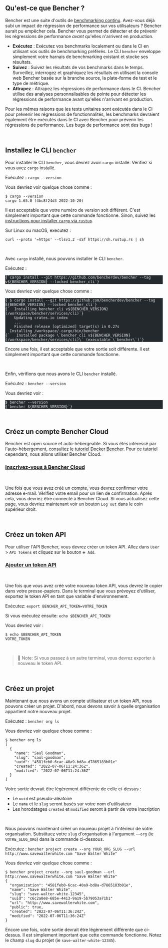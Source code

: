 
## Qu'est-ce que Bencher ?

Bencher est une suite d'outils de [benchmarking continu](/docs/fr/explanation/continuous-benchmarking).
Avez-vous déjà subi un impact de régression de performance sur vos utilisateurs ?
Bencher aurait pu empêcher cela.
Bencher vous permet de détecter et de prévenir les régressions de performance _avant_ qu'elles n'arrivent en production.

- **Exécutez** : Exécutez vos benchmarks localement ou dans le CI en utilisant vos outils de benchmarking préférés. Le CLI `bencher` enveloppe simplement votre harnais de benchmarking existant et stocke ses résultats.
- **Suivez** : Suivez les résultats de vos benchmarks dans le temps. Surveillez, interrogez et graphiquez les résultats en utilisant la console web Bencher basée sur la branche source, la plate-forme de test et le type de métrique.
- **Attrapez** : Attrapez les régressions de performance dans le CI. Bencher utilise des analyses personnalisables de pointe pour détecter les régressions de performance avant qu'elles n'arrivant en production.

Pour les mêmes raisons que les tests unitaires sont exécutés dans le CI pour prévenir les régressions de fonctionnalités, les benchmarks devraient également être exécutés dans le CI avec Bencher pour prévenir les régressions de performance. Les bugs de performance sont des bugs !

<br />

## Installez le CLI `bencher`

Pour installer le CLI `bencher`, vous devrez avoir `cargo` installé. Vérifiez si vous avez `cargo` installé.

Exécutez : `cargo --version`

Vous devriez voir quelque chose comme :

```
$ cargo --version
cargo 1.65.0 (4bc8f24d3 2022-10-20)
```

Il est acceptable que votre numéro de version soit différent. C'est simplement important que cette commande fonctionne. Sinon, suivez les [instructions pour installer `cargo` via `rustup`](https://rustup.rs/).

Sur Linux ou macOS, executez :

```
curl --proto '=https' --tlsv1.2 -sSf https://sh.rustup.rs | sh
```

<br />

Avec `cargo` installé, nous pouvons installer le CLI `bencher`.

Exécutez :
<pre class="astro-code github-dark" style="background-color: rgb(36, 41, 46); overflow-x: auto; --darkreader-inline-bgcolor: #1d2125;" tabindex="0" data-darkreader-inline-bgcolor=""><code><span class="line"><span style="color: rgb(225, 228, 232); --darkreader-inline-color: #d7d4cf;" data-darkreader-inline-color="">{`cargo install --git https://github.com/bencherdev/bencher --tag v${BENCHER_VERSION} --locked bencher_cli`}</span></span></code></pre>

Vous devriez voir quelque chose comme :

<pre class="astro-code github-dark" style="background-color: rgb(36, 41, 46); overflow-x: auto; --darkreader-inline-bgcolor: #1d2125;" tabindex="0" data-darkreader-inline-bgcolor=""><code><span class="line"><span style="color: rgb(225, 228, 232); --darkreader-inline-color: #d7d4cf;" data-darkreader-inline-color="">{`$ cargo install --git https://github.com/bencherdev/bencher --tag ${BENCHER_VERSION} --locked bencher_cli`}</span></span>
<span class="line"><span style="color: rgb(225, 228, 232); --darkreader-inline-color: #d7d4cf;" data-darkreader-inline-color="">{`  Installing bencher_cli v${BENCHER_VERSION} (/workspace/bencher/services/cli)`}</span></span>
<span class="line"><span style="color: rgb(225, 228, 232); --darkreader-inline-color: #d7d4cf;" data-darkreader-inline-color="">    Updating crates.io index</span></span>
<span class="line"><span style="color: rgb(225, 228, 232); --darkreader-inline-color: #d7d4cf;" data-darkreader-inline-color="">    ...</span></span>
<span class="line"><span style="color: rgb(225, 228, 232); --darkreader-inline-color: #d7d4cf;" data-darkreader-inline-color="">    Finished release [optimized] target(s) in 0.27s</span></span>
<span class="line"><span style="color: rgb(225, 228, 232); --darkreader-inline-color: #d7d4cf;" data-darkreader-inline-color="">  Installing /workspace/.cargo/bin/bencher</span></span>
<span class="line"><span style="color: rgb(225, 228, 232); --darkreader-inline-color: #d7d4cf;" data-darkreader-inline-color="">{`   Installed package \`bencher_cli v${BENCHER_VERSION} (/workspace/bencher/services/cli)\` (executable \`bencher\`)`}</span></span></code></pre>

Encore une fois, il est acceptable que votre sortie soit différente. Il est simplement important que cette commande fonctionne.

<br />

Enfin, vérifions que nous avons le CLI `bencher` installé.

Exécutez : `bencher --version`

Vous devriez voir :

<pre class="astro-code github-dark" style="background-color: rgb(36, 41, 46); overflow-x: auto; --darkreader-inline-bgcolor: #1d2125;" tabindex="0" data-darkreader-inline-bgcolor=""><code><span class="line"><span style="color: rgb(225, 228, 232); --darkreader-inline-color: #d7d4cf;" data-darkreader-inline-color="">$ bencher --version</span></span>
<span class="line"><span style="color: rgb(225, 228, 232); --darkreader-inline-color: #d7d4cf;" data-darkreader-inline-color="">{`bencher ${BENCHER_VERSION}`}</span></span></code></pre>

<br />

## Créez un compte Bencher Cloud

Bencher est open source et auto-hébergeable.
Si vous êtes intéressé par l'auto-hébergement, consultez le [tutoriel Docker Bencher](/docs/fr/tutorial/docker).
Pour ce tutoriel cependant, nous allons utiliser Bencher Cloud.


### <a href="/auth/signup" target="_blank">Inscrivez-vous à Bencher Cloud</a>
<br />

Une fois que vous avez créé un compte, vous devrez confirmer votre adresse e-mail.
Vérifiez votre email pour un lien de confirmation.
Après cela, vous devriez être connecté à Bencher Cloud.
Si vous actualisez cette page, vous devriez maintenant voir un bouton `Log out` dans le coin supérieur droit.

<br />

## Créez un token API

Pour utiliser l'API Bencher, vous devrez créer un token API.
Allez dans `User` > `API Tokens` et cliquez sur le bouton `➕ Add`.

### <a href="/auth/signup" target="_blank">Ajouter un token API</a>
<br />

Une fois que vous avez créé votre nouveau token API, vous devrez le copier dans votre presse-papiers.
Dans le terminal que vous prévoyez d'utiliser, exportez le token API en tant que variable d'environnement.

Exécutez: `export BENCHER_API_TOKEN=VOTRE_TOKEN`

Si vous exécutez ensuite: `echo $BENCHER_API_TOKEN`

Vous devriez voir :

```
$ echo $BENCHER_API_TOKEN
VOTRE_TOKEN
```

<br />

> 🐰 Note: Si vous passez à un autre terminal, vous devrez exporter à nouveau le token API.

<br />

## Créez un projet

Maintenant que nous avons un compte utilisateur et un token API, nous pouvons créer un projet.
D'abord, nous devons savoir à quelle organisation appartient notre nouveau projet.

Exécutez : `bencher org ls`

Vous devriez voir quelque chose comme :

```
$ bencher org ls
[
  {
    "name": "Saul Goodman",
    "slug": "saul-goodman",
    "uuid": "4581feb0-6cac-40a9-bd8a-d7865183b01e"
    "created": "2022-07-06T11:24:36Z",
    "modified": "2022-07-06T11:24:36Z"
  }
]
```

Votre sortie devrait être légèrement différente de celle ci-dessus :
- Le `uuid` est pseudo-aléatoire
- Le `name` et le `slug` seront basés sur votre nom d'utilisateur
- Les horodatages `created` et `modified` seront à partir de votre inscription

<br />

Nous pouvons maintenant créer un nouveau projet à l'intérieur de votre organisation.
Substituez votre `slug` d'organisation à l'argument `--org` (ie `VOTRE_SLUG_ORG`) dans la commande ci-dessous.

Exécutez : `bencher project create --org YOUR_ORG_SLUG --url http://www.savewalterwhite.com "Save Walter White"`

Vous devriez voir quelque chose comme :

```
$ bencher project create --org saul-goodman --url http://www.savewalterwhite.com "Save Walter White"
{
  "organization": "4581feb0-6cac-40a9-bd8a-d7865183b01e",
  "name": "Save Walter White",
  "slug": "save-walter-white-12345",
  "uuid": "c6c2a8e8-685e-4413-9a19-5b79053a71b1"
  "url": "http://www.savewalterwhite.com",
  "public": true,
  "created": "2022-07-06T11:36:24Z",
  "modified": "2022-07-06T11:36:24Z"
}
```

Encore une fois, votre sortie devrait être légèrement différente que ci-dessus.
Il est simplement important que cette commande fonctionne.
Notez le champ `slug` du projet (ie `save-walter-white-12345`).

<br />
